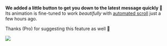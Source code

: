 
<ReleaseVideo src="https://res.cloudinary.com/dltbv060k/video/upload/v1748539185/11-1_uuy2vt.mp4" />

**We added a little button to get you down to the latest message quickly 🏃**
Its animation is fine-tuned to work _beautifully_ with
[automated scroll](#10) just a few hours ago.

Thanks <ReleaseUser name="my"/> (Pro) for suggesting this feature as well 🙇

![](https://res.cloudinary.com/dltbv060k/image/upload/v1748539181/11-2_u7recg.png)
